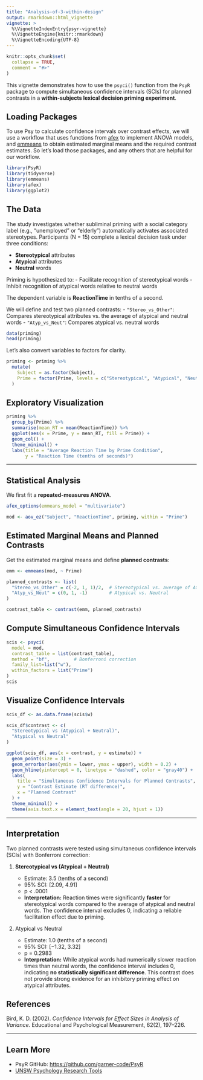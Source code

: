 ```yaml
---
title: "Analysis-of-3-within-design"
output: rmarkdown::html_vignette
vignette: >
  %\VignetteIndexEntry{psyr-vignette}
  %\VignetteEngine{knitr::rmarkdown}
  %\VignetteEncoding{UTF-8}
---
```


```r
knitr::opts_chunk$set(
  collapse = TRUE,
  comment = "#>"
)
```

This vignette demonstrates how to use the `psyci()` function from the `PsyR` package to compute simultaneous confidence intervals (SCIs) for planned contrasts in a **within-subjects lexical decision priming experiment**.

## Loading Packages

To use Psy to calculate confidence intervals over contrast effects, we will use a workflow that uses functions from [afex](https://www.rdocumentation.org/packages/afex/versions/1.4-1) to implement ANOVA models, and [emmeans](https://rvlenth.github.io/emmeans/) to obtain estimated marginal means and the required contrast estimates. So let's load those packages, and any others that are helpful for our workflow.


```r
library(PsyR)
library(tidyverse)
library(emmeans)
library(afex)
library(ggplot2)
```

## The Data

The study investigates whether subliminal priming with a social category label (e.g., “unemployed” or “elderly”) automatically activates associated stereotypes. Participants (N = 15) complete a lexical decision task under three conditions:

- **Stereotypical** attributes
- **Atypical** attributes
- **Neutral** words

Priming is hypothesized to:
- Facilitate recognition of stereotypical words
- Inhibit recognition of atypical words relative to neutral words

The dependent variable is **ReactionTime** in tenths of a second.

We will define and test two planned contrasts:
- `"Stereo_vs_Other"`: Compares stereotypical attributes vs. the average of atypical and neutral words
- `"Atyp_vs_Neut"`: Compares atypical vs. neutral words


```r
data(priming)
head(priming)
```

Let’s also convert variables to factors for clarity.

```r
priming <- priming %>%
  mutate(
    Subject = as.factor(Subject),
    Prime = factor(Prime, levels = c("Stereotypical", "Atypical", "Neutral"))
  )
```

## Exploratory Visualization

```r
priming %>%
  group_by(Prime) %>%
  summarise(mean_RT = mean(ReactionTime)) %>%
  ggplot(aes(x = Prime, y = mean_RT, fill = Prime)) +
  geom_col() +
  theme_minimal() +
  labs(title = "Average Reaction Time by Prime Condition",
       y = "Reaction Time (tenths of seconds)")
```

---

## Statistical Analysis

We first fit a **repeated-measures ANOVA**.

```r
afex_options(emmeans_model = "multivariate")

mod <- aov_ez("Subject", "ReactionTime", priming, within = "Prime")
```

## Estimated Marginal Means and Planned Contrasts

Get the estimated marginal means and define **planned contrasts**:

```r
emm <- emmeans(mod, ~ Prime)

planned_contrasts <- list(
  "Stereo_vs_Other" = c(-2, 1, 1)/2,  # Stereotypical vs. average of Atypical & Neutral
  "Atyp_vs_Neut" = c(0, 1, -1)        # Atypical vs. Neutral
)

contrast_table <- contrast(emm, planned_contrasts)
```

## Compute Simultaneous Confidence Intervals

```r
scis <- psyci(
  model = mod,
  contrast_table = list(contrast_table),
  method = "bf",         # Bonferroni correction
  family_list=list("w"),
  within_factors = list("Prime")
)
scis
```

## Visualize Confidence Intervals

```r
scis_df <- as.data.frame(scis$w)

scis_df$contrast <- c(
  "Stereotypical vs (Atypical + Neutral)", 
  "Atypical vs Neutral"
)

ggplot(scis_df, aes(x = contrast, y = estimate)) +
  geom_point(size = 3) +
  geom_errorbar(aes(ymin = lower, ymax = upper), width = 0.2) +
  geom_hline(yintercept = 0, linetype = "dashed", color = "gray40") +
  labs(
    title = "Simultaneous Confidence Intervals for Planned Contrasts",
    y = "Contrast Estimate (RT difference)",
    x = "Planned Contrast"
  ) +
  theme_minimal() +
  theme(axis.text.x = element_text(angle = 20, hjust = 1))

```

---

## Interpretation

Two planned contrasts were tested using simultaneous confidence intervals (SCIs) with Bonferroni correction:

1. **Stereotypical vs (Atypical + Neutral)**

   * Estimate: 3.5 (tenths of a second)
   * 95% SCI: \[2.09, 4.91]
   * p < .0001
   * **Interpretation:** Reaction times were significantly **faster** for stereotypical words compared to the average of atypical and neutral words. The confidence interval excludes 0, indicating a reliable facilitation effect due to priming.

2. Atypical vs Neutral

   * Estimate: 1.0 (tenths of a second)
   * 95% SCI: \[−1.32, 3.32]
   * p = 0.2983
   * **Interpretation:** While atypical words had numerically slower reaction times than neutral words, the confidence interval includes 0, indicating **no statistically significant difference**. This contrast does not provide strong evidence for an inhibitory priming effect on atypical attributes.


## References

Bird, K. D. (2002). *Confidence Intervals for Effect Sizes in Analysis of Variance*. Educational and Psychological Measurement, 62(2), 197–226.

---

## Learn More

* PsyR GitHub: [https://github.com/garner-code/PsyR](https://github.com/garner-code/PsyR)
* [UNSW Psychology Research Tools](https://www.unsw.edu.au/science/our-schools/psychology/our-research/research-tools/psy-statistical-program)
